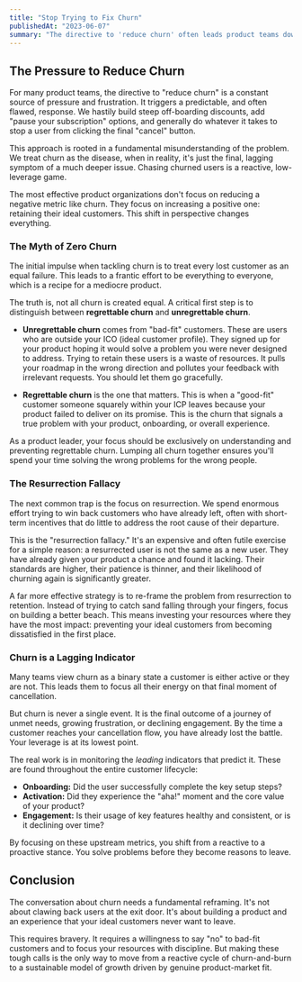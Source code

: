 ```yaml
---
title: "Stop Trying to Fix Churn"
publishedAt: "2023-06-07"
summary: "The directive to 'reduce churn' often leads product teams down a path of discounts and desperation. The truth is, churn is a symptom, not the disease. The real work lies in retaining the right customers."
---
```


## The Pressure to Reduce Churn

For many product teams, the directive to "reduce churn" is a constant source of pressure and frustration. It triggers a predictable, and often flawed, response. We hastily build steep off-boarding discounts, add "pause your subscription" options, and generally do whatever it takes to stop a user from clicking the final "cancel" button.

This approach is rooted in a fundamental misunderstanding of the problem. We treat churn as the disease, when in reality, it's just the final, lagging symptom of a much deeper issue. Chasing churned users is a reactive, low-leverage game.

The most effective product organizations don't focus on reducing a negative metric like churn. They focus on increasing a positive one: retaining their ideal customers. This shift in perspective changes everything.

### The Myth of Zero Churn

The initial impulse when tackling churn is to treat every lost customer as an equal failure. This leads to a frantic effort to be everything to everyone, which is a recipe for a mediocre product.

The truth is, not all churn is created equal. A critical first step is to distinguish between **regrettable churn** and **unregrettable churn**.

-   **Unregrettable churn** comes from "bad-fit" customers. These are users who are outside your ICO (ideal customer profile). They signed up for your product hoping it would solve a problem you were never designed to address. Trying to retain these users is a waste of resources. It pulls your roadmap in the wrong direction and pollutes your feedback with irrelevant requests. You should let them go gracefully.

-   **Regrettable churn** is the one that matters. This is when a "good-fit" customer someone squarely within your ICP leaves because your product failed to deliver on its promise. This is the churn that signals a true problem with your product, onboarding, or overall experience.

As a product leader, your focus should be exclusively on understanding and preventing regrettable churn. Lumping all churn together ensures you'll spend your time solving the wrong problems for the wrong people.

### The Resurrection Fallacy

The next common trap is the focus on resurrection. We spend enormous effort trying to win back customers who have already left, often with short-term incentives that do little to address the root cause of their departure.

This is the "resurrection fallacy." It's an expensive and often futile exercise for a simple reason: a resurrected user is not the same as a new user. They have already given your product a chance and found it lacking. Their standards are higher, their patience is thinner, and their likelihood of churning again is significantly greater.

A far more effective strategy is to re-frame the problem from resurrection to retention. Instead of trying to catch sand falling through your fingers, focus on building a better beach. This means investing your resources where they have the most impact: preventing your ideal customers from becoming dissatisfied in the first place.

### Churn is a Lagging Indicator

Many teams view churn as a binary state a customer is either active or they are not. This leads them to focus all their energy on that final moment of cancellation.

But churn is never a single event. It is the final outcome of a journey of unmet needs, growing frustration, or declining engagement. By the time a customer reaches your cancellation flow, you have already lost the battle. Your leverage is at its lowest point.

The real work is in monitoring the *leading* indicators that predict it. These are found throughout the entire customer lifecycle:

-   **Onboarding:** Did the user successfully complete the key setup steps?
-   **Activation:** Did they experience the "aha!" moment and the core value of your product?
-   **Engagement:** Is their usage of key features healthy and consistent, or is it declining over time?

By focusing on these upstream metrics, you shift from a reactive to a proactive stance. You solve problems before they become reasons to leave.

## Conclusion

The conversation about churn needs a fundamental reframing. It's not about clawing back users at the exit door. It's about building a product and an experience that your ideal customers never want to leave.

This requires bravery. It requires a willingness to say "no" to bad-fit customers and to focus your resources with discipline. But making these tough calls is the only way to move from a reactive cycle of churn-and-burn to a sustainable model of growth driven by genuine product-market fit.